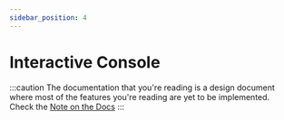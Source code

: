 ```yaml
---
sidebar_position: 4
---
```



# Interactive Console

:::caution
The documentation that you're reading is a design document where most of
the features you're reading are yet to be implemented. Check the [Note on the Docs](/docs/docs-intro)
:::
